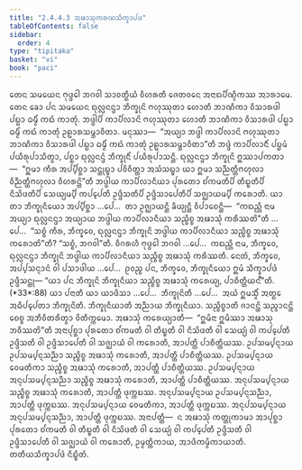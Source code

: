 ```yaml
---
title: "2.4.4.3 ᩋᨹᩣᩈᩩᨠᩁᨱᩈᩥᨠ᩠ᨡᩣᨸᨴ"
tableOfContents: false
sidebar:
  order: 4
type: "tipitaka"
basket: "vi"
book: "paci"
---
```



<DynamicBreadcrumb />

<Division number="941" book="paci">

<Paragraph number="2901" book="paci">
ᨲᩮᨶ ᩈᨾᨿᩮᨶ ᨻᩩᨴ᩠ᨵᩮᩤ ᨽᨣᩅᩤ ᩈᩣᩅᨲ᩠ᨳᩥᨿᩴ ᩅᩥᩉᩁᨲᩥ ᨩᩮᨲᩅᨶᩮ ᩋᨶᩣᨳᨸᩥᨱ᩠ᨯᩥᨠᩔ ᩋᩣᩁᩣᨾᩮ. ᨲᩮᨶ ᨡᩮᩣ ᨸᨶ ᩈᨾᨿᩮᨶ ᨳᩩᩃᩖᨶᨶ᩠ᨴᩣ ᨽᩥᨠ᩠ᨡᩩᨶᩦ ᨻᩉᩩᩔᩩᨲᩣ ᩉᩮᩣᨲᩥ ᨽᩣᨱᩥᨠᩣ ᩅᩥᩈᩣᩁᨴᩤ ᨸᨭ᩠ᨭᩣ ᨵᨾ᩠ᨾᩥᩴ ᨠᨳᩴ ᨠᩣᨲᩩᩴ. ᨽᨴ᩠ᨴᩤᨸᩥ ᨠᩣᨸᩥᩃᩣᨶᩦ ᨻᩉᩩᩔᩩᨲᩣ ᩉᩮᩣᨲᩥ ᨽᩣᨱᩥᨠᩣ ᩅᩥᩈᩣᩁᨴᩤ ᨸᨭ᩠ᨭᩣ ᨵᨾ᩠ᨾᩥᩴ ᨠᨳᩴ ᨠᩣᨲᩩᩴ ᩏᩊᩣᩁᩈᨾ᩠ᨽᩣᩅᩥᨲᩣ. ᨾᨶᩩᩔᩣ—  “ᩋᨿ᩠ᨿᩣ ᨽᨴ᩠ᨴᩤ ᨠᩣᨸᩥᩃᩣᨶᩦ ᨻᩉᩩᩔᩩᨲᩣ ᨽᩣᨱᩥᨠᩣ ᩅᩥᩈᩣᩁᨴᩤ ᨸᨭ᩠ᨭᩣ ᨵᨾ᩠ᨾᩥᩴ ᨠᨳᩴ ᨠᩣᨲᩩᩴ ᩏᩊᩣᩁᩈᨾ᩠ᨽᩣᩅᩥᨲᩣ”ᨲᩥ ᨽᨴ᩠ᨴᩴ ᨠᩣᨸᩥᩃᩣᨶᩥᩴ ᨸᨮᨾᩴ ᨸᨿᩥᩁᩩᨸᩣᩈᩥᨲ᩠ᩅᩣ, ᨸᨧ᩠ᨨᩣ ᨳᩩᩃᩖᨶᨶ᩠ᨴᩴ ᨽᩥᨠ᩠ᨡᩩᨶᩥᩴ ᨸᨿᩥᩁᩩᨸᩣᩈᨶ᩠ᨲᩥ. ᨳᩩᩃᩖᨶᨶ᩠ᨴᩣ ᨽᩥᨠ᩠ᨡᩩᨶᩦ ᩍᩔᩣᨸᨠᨲᩣ—  “ᩍᨾᩣ ᨠᩥᩁ ᩋᨸ᩠ᨸᩥᨧ᩠ᨨᩣ ᩈᨶ᩠ᨲᩩᨭ᩠ᨮᩣ ᨸᩅᩥᩅᩥᨲ᩠ᨲᩣ ᩋᩈᩴᩈᨭ᩠ᨮᩣ ᨿᩣ ᩍᨾᩣ ᩈᨬ᩠ᨬᨲ᩠ᨲᩥᨻᩉᩩᩃᩣ ᩅᩥᨬ᩠ᨬᨲ᩠ᨲᩥᨻᩉᩩᩃᩣ ᩅᩥᩉᩁᨶ᩠ᨲᩦ”ᨲᩥ ᨽᨴ᩠ᨴᩤᨿ ᨠᩣᨸᩥᩃᩣᨶᩥᨿᩣ ᨸᩩᩁᨲᩮᩣ ᨧᩘᨠᨾᨲᩥᨸᩥ ᨲᩥᨭ᩠ᨮᨲᩥᨸᩥ ᨶᩥᩈᩦᨴᨲᩥᨸᩥ ᩈᩮᨿ᩠ᨿᨾ᩠ᨸᩥ ᨠᨸ᩠ᨸᩮᨲᩥ ᩏᨴ᩠ᨴᩥᩈᨲᩥᨸᩥ ᩏᨴ᩠ᨴᩥᩈᩣᨸᩮᨲᩥᨸᩥ ᩈᨩ᩠ᨫᩣᨿᨾ᩠ᨸᩥ ᨠᩁᩮᩣᨲᩥ.
</Paragraph>

<Paragraph number="2902" book="paci">
ᨿᩣ ᨲᩣ ᨽᩥᨠ᩠ᨡᩩᨶᩥᨿᩮᩣ ᩋᨸ᩠ᨸᩥᨧ᩠ᨨᩣ …ᨸᩮ…  ᨲᩣ ᩏᨩ᩠ᨫᩣᨿᨶ᩠ᨲᩥ ᨡᩥᨿ᩠ᨿᨶ᩠ᨲᩥ ᩅᩥᨸᩣᨧᩮᨶ᩠ᨲᩥ—  “ᨠᨳᨬ᩠ᩉᩥ ᨶᩣᨾ ᩋᨿ᩠ᨿᩣ ᨳᩩᩃᩖᨶᨶ᩠ᨴᩣ ᩋᨿ᩠ᨿᩣᨿ ᨽᨴ᩠ᨴᩤᨿ ᨠᩣᨸᩥᩃᩣᨶᩥᨿᩣ ᩈᨬ᩠ᨧᩥᨧ᩠ᨧ ᩋᨹᩣᩈᩩᩴ ᨠᩁᩥᩔᨲᩦ”ᨲᩥ …ᨸᩮ…  “ᩈᨧ᩠ᨧᩴ ᨠᩥᩁ, ᨽᩥᨠ᩠ᨡᩅᩮ, ᨳᩩᩃᩖᨶᨶ᩠ᨴᩣ ᨽᩥᨠ᩠ᨡᩩᨶᩦ ᨽᨴ᩠ᨴᩤᨿ ᨠᩣᨸᩥᩃᩣᨶᩥᨿᩣ ᩈᨬ᩠ᨧᩥᨧ᩠ᨧ ᩋᨹᩣᩈᩩᩴ ᨠᩁᩮᩣᨲᩦ”ᨲᩥ? “ᩈᨧ᩠ᨧᩴ, ᨽᨣᩅᩤ”ᨲᩥ. ᩅᩥᨣᩁᩉᩥ ᨻᩩᨴ᩠ᨵᩮᩤ ᨽᨣᩅᩤ …ᨸᩮ…  ᨠᨳᨬ᩠ᩉᩥ ᨶᩣᨾ, ᨽᩥᨠ᩠ᨡᩅᩮ, ᨳᩩᩃᩖᨶᨶ᩠ᨴᩣ ᨽᩥᨠ᩠ᨡᩩᨶᩦ ᨽᨴ᩠ᨴᩤᨿ ᨠᩣᨸᩥᩃᩣᨶᩥᨿᩣ ᩈᨬ᩠ᨧᩥᨧ᩠ᨧ ᩋᨹᩣᩈᩩᩴ ᨠᩁᩥᩔᨲᩥ. ᨶᩮᨲᩴ, ᨽᩥᨠ᩠ᨡᩅᩮ, ᩋᨸ᩠ᨸᩈᨶ᩠ᨶᩣᨶᩴ ᩅᩤ ᨸᩈᩣᨴᩤᨿ …ᨸᩮ…  ᩑᩅᨬ᩠ᨧ ᨸᨶ, ᨽᩥᨠ᩠ᨡᩅᩮ, ᨽᩥᨠ᩠ᨡᩩᨶᩥᨿᩮᩣ ᩍᨾᩴ ᩈᩥᨠ᩠ᨡᩣᨸᨴᩴ ᩏᨴ᩠ᨴᩥᩈᨶ᩠ᨲᩩ—
</Paragraph>

</Division>
<Division number="942" book="paci">

<Paragraph number="2903" book="paci">
<Emphasis>“ᨿᩣ ᨸᨶ ᨽᩥᨠ᩠ᨡᩩᨶᩦ ᨽᩥᨠ᩠ᨡᩩᨶᩥᨿᩣ ᩈᨬ᩠ᨧᩥᨧ᩠ᨧ ᩋᨹᩣᩈᩩᩴ ᨠᩁᩮᨿ᩠ᨿ, ᨸᩣᨧᩥᨲ᩠ᨲᩥᨿᨶ᩺”</Emphasis>ᨲᩥ. (*33*:<Emphasis>88</Emphasis>)
</Paragraph>

</Division>
<Division number="943" book="paci">

<Paragraph number="2904" book="paci">
<Emphasis>ᨿᩣ ᨸᨶᩣ</Emphasis>ᨲᩥ ᨿᩣ ᨿᩣᨴᩥᩈᩣ …ᨸᩮ…  <Emphasis>ᨽᩥᨠ᩠ᨡᩩᨶᩦ</Emphasis>ᨲᩥ …ᨸᩮ…  ᩋᨿᩴ ᩍᨾᩈ᩠ᨾᩥᩴ ᩋᨲ᩠ᨳᩮ ᩋᨵᩥᨸ᩠ᨸᩮᨲᩣ ᨽᩥᨠ᩠ᨡᩩᨶᩦᨲᩥ.
</Paragraph>

<Paragraph number="2905" book="paci">
<Emphasis>ᨽᩥᨠ᩠ᨡᩩᨶᩥᨿᩣ</Emphasis>ᨲᩥ ᩋᨬ᩠ᨬᩣᨿ ᨽᩥᨠ᩠ᨡᩩᨶᩥᨿᩣ.
</Paragraph>

<Paragraph number="2906" book="paci">
<Emphasis>ᩈᨬ᩠ᨧᩥᨧ᩠ᨧᩣ</Emphasis>ᨲᩥ ᨩᩣᨶᨶ᩠ᨲᩦ ᩈᨬ᩠ᨩᩣᨶᨶ᩠ᨲᩦ ᨧᩮᨧ᩠ᨧ ᩋᨽᩥᩅᩥᨲᩁᩥᨲ᩠ᩅᩣ ᩅᩦᨲᩥᨠ᩠ᨠᨾᩮᩣ.
</Paragraph>

<Paragraph number="2907" book="paci">
<Emphasis>ᩋᨹᩣᩈᩩᩴ ᨠᩁᩮᨿ᩠ᨿᩣ</Emphasis>ᨲᩥ—  “ᩍᨾᩥᨶᩣ ᩍᨾᩥᩔᩣ ᩋᨹᩣᩈᩩ ᨽᩅᩥᩔᨲᩦ”ᨲᩥ ᩋᨶᩣᨸᩩᨧ᩠ᨨᩣ ᨸᩩᩁᨲᩮᩣ ᨧᩘᨠᨾᨲᩥ ᩅᩤ ᨲᩥᨭ᩠ᨮᨲᩥ ᩅᩤ ᨶᩥᩈᩦᨴᨲᩥ ᩅᩤ ᩈᩮᨿ᩠ᨿᩴ ᩅᩤ ᨠᨸ᩠ᨸᩮᨲᩥ ᩏᨴ᩠ᨴᩥᩈᨲᩥ ᩅᩤ ᩏᨴ᩠ᨴᩥᩈᩣᨸᩮᨲᩥ ᩅᩤ ᩈᨩ᩠ᨫᩣᨿᩴ ᩅᩤ ᨠᩁᩮᩣᨲᩥ, ᩋᩣᨸᨲ᩠ᨲᩥ ᨸᩣᨧᩥᨲ᩠ᨲᩥᨿᩔ.
</Paragraph>

</Division>
<Division number="944" book="paci">

<Paragraph number="2908" book="paci">
ᩏᨸᩈᨾ᩠ᨸᨶ᩠ᨶᩣᨿ ᩏᨸᩈᨾ᩠ᨸᨶ᩠ᨶᩈᨬ᩠ᨬᩣ ᩈᨬ᩠ᨧᩥᨧ᩠ᨧ ᩋᨹᩣᩈᩩᩴ ᨠᩁᩮᩣᨲᩥ, ᩋᩣᨸᨲ᩠ᨲᩥ ᨸᩣᨧᩥᨲ᩠ᨲᩥᨿᩔ. ᩏᨸᩈᨾ᩠ᨸᨶ᩠ᨶᩣᨿ ᩅᩮᨾᨲᩥᨠᩣ ᩈᨬ᩠ᨧᩥᨧ᩠ᨧ ᩋᨹᩣᩈᩩᩴ ᨠᩁᩮᩣᨲᩥ, ᩋᩣᨸᨲ᩠ᨲᩥ ᨸᩣᨧᩥᨲ᩠ᨲᩥᨿᩔ. ᩏᨸᩈᨾ᩠ᨸᨶ᩠ᨶᩣᨿ ᩋᨶᩩᨸᩈᨾ᩠ᨸᨶ᩠ᨶᩈᨬ᩠ᨬᩣ ᩈᨬ᩠ᨧᩥᨧ᩠ᨧ ᩋᨹᩣᩈᩩᩴ ᨠᩁᩮᩣᨲᩥ, ᩋᩣᨸᨲ᩠ᨲᩥ ᨸᩣᨧᩥᨲ᩠ᨲᩥᨿᩔ.
</Paragraph>

<Paragraph number="2909" book="paci">
ᩋᨶᩩᨸᩈᨾ᩠ᨸᨶ᩠ᨶᩣᨿ ᩈᨬ᩠ᨧᩥᨧ᩠ᨧ ᩋᨹᩣᩈᩩᩴ ᨠᩁᩮᩣᨲᩥ, ᩋᩣᨸᨲ᩠ᨲᩥ ᨴᩩᨠ᩠ᨠᨭᩔ. ᩋᨶᩩᨸᩈᨾ᩠ᨸᨶ᩠ᨶᩣᨿ ᩏᨸᩈᨾ᩠ᨸᨶ᩠ᨶᩈᨬ᩠ᨬᩣ, ᩋᩣᨸᨲ᩠ᨲᩥ ᨴᩩᨠ᩠ᨠᨭᩔ. ᩋᨶᩩᨸᩈᨾ᩠ᨸᨶ᩠ᨶᩣᨿ ᩅᩮᨾᨲᩥᨠᩣ, ᩋᩣᨸᨲ᩠ᨲᩥ ᨴᩩᨠ᩠ᨠᨭᩔ. ᩋᨶᩩᨸᩈᨾ᩠ᨸᨶ᩠ᨶᩣᨿ ᩋᨶᩩᨸᩈᨾ᩠ᨸᨶ᩠ᨶᩈᨬ᩠ᨬᩣ, ᩋᩣᨸᨲ᩠ᨲᩥ ᨴᩩᨠ᩠ᨠᨭᩔ.
</Paragraph>

</Division>
<Division number="945" book="paci">

<Paragraph number="2910" book="paci">
ᩋᨶᩣᨸᨲ᩠ᨲᩥ—  ᨶ ᩋᨹᩣᩈᩩᩴ ᨠᨲ᩠ᨲᩩᨠᩣᨾᩣ ᩋᩣᨸᩩᨧ᩠ᨨᩣ ᨸᩩᩁᨲᩮᩣ ᨧᩘᨠᨾᨲᩥ ᩅᩤ ᨲᩥᨭ᩠ᨮᨲᩥ ᩅᩤ ᨶᩥᩈᩦᨴᨲᩥ ᩅᩤ ᩈᩮᨿ᩠ᨿᩴ ᩅᩤ ᨠᨸ᩠ᨸᩮᨲᩥ ᩏᨴ᩠ᨴᩥᩈᨲᩥ ᩅᩤ ᩏᨴ᩠ᨴᩥᩈᩣᨸᩮᨲᩥ ᩅᩤ ᩈᨩ᩠ᨫᩣᨿᩴ ᩅᩤ ᨠᩁᩮᩣᨲᩥ, ᩏᨾ᩠ᨾᨲ᩠ᨲᩥᨠᩣᨿ, ᩋᩣᨴᩥᨠᨾ᩠ᨾᩥᨠᩣᨿᩣᨲᩥ.

</Paragraph>
</Division>

<Paragraph number="2911" type="center" book="paci">
ᨲᨲᩥᨿᩈᩥᨠ᩠ᨡᩣᨸᨴᩴ ᨶᩥᨭ᩠ᨮᩥᨲᩴ.
</Paragraph>
